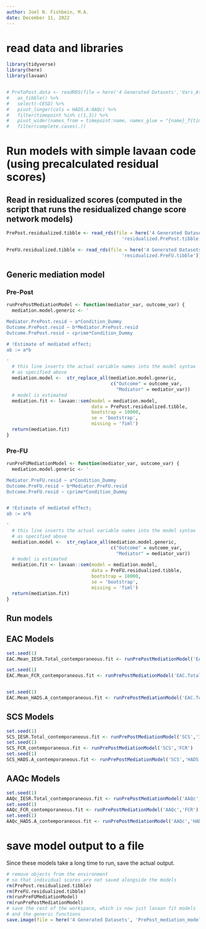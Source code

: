 ```yaml
---
author: Joel N. Fishbein, M.A.
date: December 11, 2022
---
```


# read data and libraries

```r

library(tidyverse)
library(here)
library(lavaan)


# PreToPost.data <- readRDS(file = here('4 Generated Datasets','Vars_At_All_Timepoints.rds')) %>%
#   as_tibble() %>%
#   select(-CESD) %>%
#   pivot_longer(cols = HADS.A:AAQc) %>%
#   filter(timepoint %in% c(1,3)) %>%
#   pivot_wider(names_from = timepoint:name, names_glue = "{name}_T{timepoint}") %>%
#   filter(complete.cases(.))
```

# Run models with simple lavaan code (using precalculated residual scores)

## Read in residualized scores (computed in the script that runs the residualized change score network models)

```r

PrePost.residualized.tibble <- read_rds(file = here('4 Generated Datasets',
                                          'residualized.PrePost.tibble'))

PreFU.residualized.tibble <- read_rds(file = here('4 Generated Datasets',
                                          'residualized.PreFU.tibble'))

```

## Generic mediation model

### Pre-Post

```r

runPrePostMediationModel <- function(mediator_var, outcome_var) {
  mediation.model.generic <- '

Mediator.PrePost.resid ~ a*Condition_Dummy
Outcome.PrePost.resid ~ b*Mediator.PrePost.resid
Outcome.PrePost.resid ~ cprime*Condition_Dummy

# !Estimate of mediated effect;
ab := a*b

'
  # this line inserts the actual variable names into the model syntax
  # as specified above
  mediation.model <-  str_replace_all(mediation.model.generic,
                                      c("Outcome" = outcome_var,
                                        "Mediator" = mediator_var))
  # model is estimated
  mediation.fit <- lavaan::sem(model = mediation.model,
                               data = PrePost.residualized.tibble,
                               bootstrap = 10000,
                               se = 'bootstrap',
                               missing = 'fiml')
  return(mediation.fit)
}

```

### Pre-FU

```r

runPreFUMediationModel <- function(mediator_var, outcome_var) {
  mediation.model.generic <- '

Mediator.PreFU.resid ~ a*Condition_Dummy
Outcome.PreFU.resid ~ b*Mediator.PreFU.resid
Outcome.PreFU.resid ~ cprime*Condition_Dummy


# !Estimate of mediated effect;
ab := a*b

'
  # this line inserts the actual variable names into the model syntax
  # as specified above
  mediation.model <-  str_replace_all(mediation.model.generic,
                                      c("Outcome" = outcome_var,
                                        "Mediator" = mediator_var))
  # model is estimated
  mediation.fit <- lavaan::sem(model = mediation.model,
                               data = PreFU.residualized.tibble,
                               bootstrap = 10000,
                               se = 'bootstrap',
                               missing = 'fiml')
  return(mediation.fit)
}

```

## Run models

## EAC Models

```r
set.seed(1)
EAC.Mean_IESR.Total_contemporaneous.fit <- runPrePostMediationModel('EAC.Total','IESR.Total')

set.seed(1)
EAC.Mean_FCR_contemporaneous.fit <- runPrePostMediationModel('EAC.Total','FCR')


set.seed(1)
EAC.Mean_HADS.A_contemporaneous.fit <- runPrePostMediationModel('EAC.Total','HADS.A')

```

## SCS Models

```r
set.seed(1)
SCS_IESR.Total_contemporaneous.fit <- runPrePostMediationModel('SCS','IESR.Total')
set.seed(1)
SCS_FCR_contemporaneous.fit <- runPrePostMediationModel('SCS','FCR')
set.seed(1)
SCS_HADS.A_contemporaneous.fit <- runPrePostMediationModel('SCS','HADS.A')
```

## AAQc Models

```r
set.seed(1)
AAQc_IESR.Total_contemporaneous.fit <- runPrePostMediationModel('AAQc','IESR.Total')
set.seed(1)
AAQc_FCR_contemporaneous.fit <- runPrePostMediationModel('AAQc','FCR')
set.seed(1)
AAQc_HADS.A_contemporaneous.fit <- runPrePostMediationModel('AAQc','HADS.A')
```

# save model output to a file

Since these models take a long time to run, save the actual output.

```r
# remove objects from the environment
# so that individual scores are not saved alongside the models
rm(PrePost.residualized.tibble)
rm(PreFU.residualized.tibble)
rm(runPreFUMediationModel)
rm(runPrePostMediationModel)
# save the rest of the workspace, which is now just lavaan fit models
# and the generic functions
save.image(file = here('4 Generated Datasets', 'PrePost_mediation_models_residualized.RData'))
```

